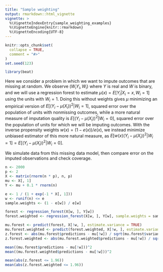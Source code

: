 ```yaml
---
title: "Sample weighting"
output: rmarkdown::html_vignette
vignette: >
  %\VignetteIndexEntry{sample_weighting_examples}
  %\VignetteEngine{knitr::rmarkdown}
  %\VignetteEncoding{UTF-8}
---
```


```r
knitr::opts_chunk$set(
  collapse = TRUE,
  comment = "#>"
)
set.seed(123)
```

```r
library(beat)
```

Here we consider a problem in which we want to impute outcomes that are missing at random.
We observe $(W_i Y_i, W_i)$ where $Y$ is real and $W$ is binary, and we will use a regression
forest to estimate $\mu(x) = E[Y_i | X_i=x, W_i = 1]$ using the units with $W_i=1$.
Doing this without weights gives $\mu$ minimizing an empirical version of $E[(Y_i - \mu(X_i))^2 | W_i=1]$, squared error over the population of units with nonmissing outcomes,
while a more natural measure of imputation quality is $E[(Y_i - \mu(X_i))^2 | W_i=0]$, squared error over the population of units for which we will be imputing outcomes.
With the inverse propensity weights $w(x)=(1-e(x))/e(x)$, we instead minimize
unbiased estimator of this more natural measure, as
$E[w(x) (Y_i - \mu(X_i))^2 | W_i=1] = E[ (Y_i - \mu(X_i))^2 | W_i=0]$.

We simulate data from this missing data model, then compare error on the imputed observations
and check coverage.

```r
n <- 2000
p <- 2
X <- matrix(rnorm(n * p), n, p)
mu <- X[, 1]
Y <- mu + 0.1 * rnorm(n)

e <- 1 / (1 + exp(-1 * X[, 1]))
w <- runif(n) <= e
sample.weights <- (1 - e[w]) / e[w]

forest <- regression_forest(X[w, ], Y[w])
forest.weighted <- regression_forest(X[w, ], Y[w], sample.weights = sample.weights)

mu.forest <- predict(forest, X[!w, ], estimate.variance = TRUE)
mu.forest.weighted <- predict(forest.weighted, X[!w, ], estimate.variance = TRUE)
z.forest <- abs(mu.forest$predictions - mu[!w]) / sqrt(mu.forest$variance.estimates)
z.forest.weighted <- abs(mu.forest.weighted$predictions - mu[!w]) / sqrt(mu.forest.weighted$variance.estimates)

mean((mu.forest$predictions - mu[!w]))^2
mean((mu.forest.weighted$predictions - mu[!w]))^2

mean(abs(z.forest <= 1.96))
mean(abs(z.forest.weighted <= 1.96))
```
